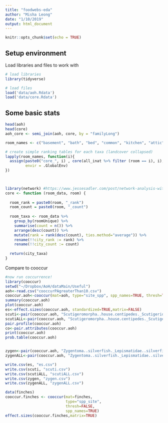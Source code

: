 ```yaml
---
title: "foodwebs-eda"
author: "Misha Leong"
date: "1/10/2019"
output: html_document
---
```


```r
knitr::opts_chunk$set(echo = TRUE)
```

## Setup environment

Load libraries and files to work with

```r
# load libraries
library(tidyverse)

# load files
load('data/aoh.Rdata')
load('data/core.Rdata')

```

## Some basic stats


```r
head(aoh)
head(core)
aoh_core <- semi_join(aoh, core, by = "familyLong")
```

```r
room_names <- c("basement", "bath", "bed", "common", "kitchen", "attic")

# create simple ranking tables for each taxa (landcover collapsed)
lapply(room_names, function(i){
  assign(paste0("core_", i) , core(all_inat %>% filter (room == i), i), 
         envir = .GlobalEnv)
})

  
```

```r
library(network) #https://www.jessesadler.com/post/network-analysis-with-r/
core <- function (room_data, room) {
 
  room_rank = paste0(room, "_rank")
  room_count = paste0(room, "_count")
  
  room_taxa <- room_data %>%
    group_by(roomUnique) %>%
    summarise(count = n()) %>%
    arrange(desc(count)) %>%
    mutate(rank = rank(desc(count), ties.method="average")) %>%
    rename(!!city_rank := rank) %>%
    rename(!!city_count := count)
  
  return(city_taxa)
}

```
 Compare to cooccur
```r
#now run coccurrence!
library(cooccur)
setwd("~/Dropbox/AoH/dataMain/Useful")
aoh<-read.csv("cooccurPAgreaterThan10.csv")
cooccur.aoh<-cooccur(mat=aoh, type="site_spp", spp_names=TRUE, thresh=TRUE)
summary(cooccur.aoh)
plot(cooccur.aoh)
es<-effect.sizes(cooccur.aoh, standardized=TRUE,matrix=FALSE)
scuti<-pair(cooccur.aoh, "Scutigeromorpha..house.centipedes._Scutigeridae..house.centipedes.", all=FALSE)
scutiALL<-pair(cooccur.aoh, "Scutigeromorpha..house.centipedes._Scutigeridae..house.centipedes.", all=TRUE)
pair.profile(cooccur.aoh)
co<-pair.attributes(cooccur.aoh)
print(cooccur.aoh)
prob.table(cooccur.aoh)


zygen<-pair(cooccur.aoh, "Zygentoma..silverfish._Lepismatidae..silverfish.", all=FALSE)
zygenALL<-pair(cooccur.aoh, "Zygentoma..silverfish._Lepismatidae..silverfish.", all=TRUE)

write.csv(es, "es.csv")
write.csv(scuti, "scuti.csv")
write.csv(scutiALL, "scutiALL.csv")
write.csv(zygen, "zygen.csv")
write.csv(zygenALL, "zygenALL.csv")

data(finches)
cooccur.finches <- cooccur(mat=finches,
                           type="spp_site",
                           thresh=FALSE,
                           spp_names=TRUE)
effect.sizes(cooccur.finches,matrix=TRUE)


```
 


